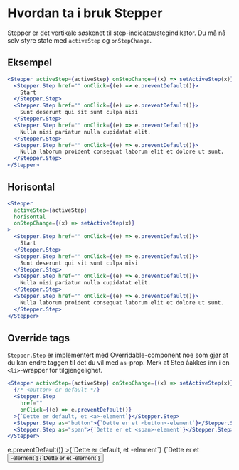 
<Meta title="ds-react/stepper/intro" />

# Hvordan ta i bruk Stepper

Stepper er det vertikale søskenet til step-indicator/stegindikator.
Du må nå selv styre state med `activeStep` og `onStepChange`.

## Eksempel

```jsx
<Stepper activeStep={activeStep} onStepChange={(x) => setActiveStep(x)}>
  <Stepper.Step href="" onClick={(e) => e.preventDefault()}>
    Start
  </Stepper.Step>
  <Stepper.Step href="" onClick={(e) => e.preventDefault()}>
    Sunt deserunt qui sit sunt culpa nisi
  </Stepper.Step>
  <Stepper.Step href="" onClick={(e) => e.preventDefault()}>
    Nulla nisi pariatur nulla cupidatat elit.
  </Stepper.Step>
  <Stepper.Step href="" onClick={(e) => e.preventDefault()}>
    Nulla laborum proident consequat laborum elit et dolore ut sunt.
  </Stepper.Step>
</Stepper>
```

<Canvas>
  <Example />
</Canvas>

## Horisontal

```jsx
<Stepper
  activeStep={activeStep}
  horisontal
  onStepChange={(x) => setActiveStep(x)}
>
  <Stepper.Step href="" onClick={(e) => e.preventDefault()}>
    Start
  </Stepper.Step>
  <Stepper.Step href="" onClick={(e) => e.preventDefault()}>
    Sunt deserunt qui sit sunt culpa nisi
  </Stepper.Step>
  <Stepper.Step href="" onClick={(e) => e.preventDefault()}>
    Nulla nisi pariatur nulla cupidatat elit.
  </Stepper.Step>
  <Stepper.Step href="" onClick={(e) => e.preventDefault()}>
    Nulla laborum proident consequat laborum elit et dolore ut sunt.
  </Stepper.Step>
</Stepper>
```

<Canvas>
  <Example horisontal />
</Canvas>

## Override tags

`Stepper.Step` er implementert med Overridable-component noe som gjør at du kan endre taggen til
det du vil med `as`-prop. Merk at Step åakkes inn i en `<li>`-wrapper for tilgjengelighet.

```jsx
<Stepper activeStep={activeStep} onStepChange={(x) => setActiveStep(x)}>
  {/* <button> er default */}
  <Stepper.Step
    href=""
    onClick={(e) => e.preventDefault()}
  >{`Dette er default, et <a>-element`}</Stepper.Step>
  <Stepper.Step as="button">{`Dette er et <button>-element`}</Stepper.Step>
  <Stepper.Step as="span">{`Dette er et <span>-element`}</Stepper.Step>
</Stepper>
```

<Canvas>
  <Stepper activeStep={1} onStepChange={console.log}>
    <Stepper.Step
      href=""
      onClick={(e) => e.preventDefault()}
    >{`Dette er default, et <a>-element`}</Stepper.Step>
    <Stepper.Step as="button">{`Dette er et <button>-element`}</Stepper.Step>
    <Stepper.Step as="span">{`Dette er et <span>-element`}</Stepper.Step>
  </Stepper>
</Canvas>
